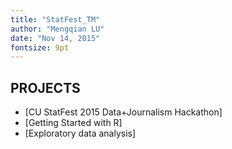 ```yaml
---
title: "StatFest_TM"
author: "Mengqian LU"
date: "Nov 14, 2015"
fontsize: 9pt
---
```


## PROJECTS

- [CU StatFest 2015 Data+Journalism Hackathon]
- [Getting Started with R]
- [Exploratory data analysis]
